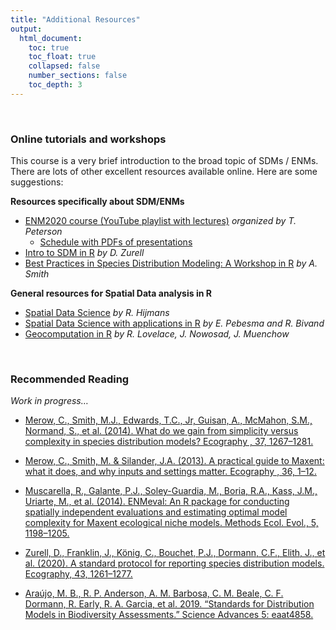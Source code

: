 ```yaml
---
title: "Additional Resources"
output:
  html_document:
    toc: true
    toc_float: true
    collapsed: false
    number_sections: false
    toc_depth: 3
---
```


$~$

### Online tutorials and workshops

This course is a very brief introduction to the broad topic of SDMs / ENMs. There are lots of other excellent resources available online.  Here are some suggestions:

**Resources specifically about SDM/ENMs**

- [ENM2020 course (YouTube playlist with lectures)](https://youtube.com/playlist?list=PLhEJuWmv8Jf67qSdifDvgOk5DOJsNNiam) *organized by T. Peterson*
  - [Schedule with PDFs of presentations](https://docs.google.com/spreadsheets/d/1RQu1XRKyYfrnFI2V1g677d0sf8tFxC2xUvb96cbP02s/edit?usp=sharing)
- [Intro to SDM in R](https://damariszurell.github.io/SDM-Intro/) *by D. Zurell*
- [Best Practices in Species Distribution Modeling: A Workshop in R](http://www.earthskysea.org/best-practices-in-species-distribution-modeling-a-workshop-in-r/) *by A. Smith*
<!-- - [Intro to SDMs course](https://cmerow.github.io/RDataScience/101SDMs.html) *by C. Merow* -->

**General resources for Spatial Data analysis in R**

- [Spatial Data Science](https://www.rspatial.org/raster/index.html) *by R. Hijmans*
- [Spatial Data Science with applications in R](https://keen-swartz-3146c4.netlify.app/) *by E. Pebesma and R. Bivand*
- [Geocomputation in R](https://geocompr.robinlovelace.net/) *by R. Lovelace, J. Nowosad, J. Muenchow*

$~$

### Recommended Reading 

*Work in progress...*

- [Merow, C., Smith, M.J., Edwards, T.C., Jr, Guisan, A., McMahon, S.M., Normand, S., et al. (2014). What do we gain from simplicity versus complexity in species distribution models? Ecography , 37, 1267–1281.](https://onlinelibrary.wiley.com/doi/full/10.1111/ecog.00845)

- [Merow, C., Smith, M. & Silander, J.A. (2013). A practical guide to Maxent: what it does, and why inputs and settings matter. Ecography , 36, 1–12.](https://onlinelibrary.wiley.com/doi/full/10.1111/j.1600-0587.2013.07872.x)

- [Muscarella, R., Galante, P.J., Soley-Guardia, M., Boria, R.A., Kass, J.M., Uriarte, M., et al. (2014). ENMeval: An R package for conducting spatially independent evaluations and estimating optimal model complexity for Maxent ecological niche models. Methods Ecol. Evol., 5, 1198–1205.](https://besjournals.onlinelibrary.wiley.com/doi/full/10.1111/2041-210X.12261)

- [Zurell, D., Franklin, J., König, C., Bouchet, P.J., Dormann, C.F., Elith, J., et al. (2020). A standard protocol for reporting species distribution models. Ecography, 43, 1261–1277.](pdfs/Zurell_etal_Ecography_2020.pdf)

- [Araújo, M. B., R. P. Anderson, A. M. Barbosa, C. M. Beale, C. F. Dormann, R. Early, R. A. Garcia, et al. 2019. “Standards for Distribution Models in Biodiversity Assessments.” Science Advances 5: eaat4858.](https://advances.sciencemag.org/content/5/1/eaat4858)


